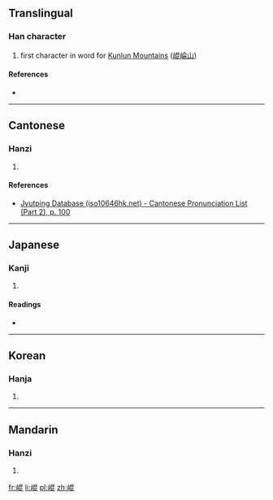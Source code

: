 {{also|崑}}
==Translingual==

===Han character===
{{Han char|rn=46|rad=山|as=08|sn=11|four=|canj=山日心心 (UAPP), X山日心心 (XUAPP)|ids=⿰[[山]][[昆]]}}

# first character in word for [[w:Kunlun Mountains|Kunlun Mountains]] ([[崐崘山]])

====References====
* {{Han ref|kx=0313.220|dkj=08172|dj=0614.180|hdz=10779.080|uh=5D10|ud=23824}}

----

==Cantonese==

===Hanzi===
{{yue-hanzi|jyut=[[kwan1]]|y=kwan1}}

# {{defn|lang=yue|sort=山08}}

====References====
* [http://www.iso10646hk.net/jp/document/download.jsp Jyutping Database (iso10646hk.net) - Cantonese Pronunciation List (Part 2), p. 100]

----

==Japanese==

===Kanji===
{{ja-kanji|grade=|rs=山08}}

# {{defn|lang=ja|sort=山08}}

====Readings====
* {{ja-readings|on=[[こん]] (kon)|kun=}}

----

==Korean==

===Hanja===
{{ko-hanja|hangeul=곤|rv=gon|mr=kon}}

# {{defn|lang=ko|sort=山08}}

----

==Mandarin==

===Hanzi===
{{cmn-hanzi|pin=[[kūn]] ([[kun1]])|wg=k'un<sup>1</sup>}}

# {{defn|lang=cmn|sort=山08}}

[[fr:崐]]
[[li:崐]]
[[pl:崐]]
[[zh:崐]]